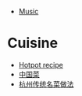 * [[Music]]
 
= Cuisine =
* [[Hotpot recipe]]
* [[中国菜]]
* [http://news.dahangzhou.com/193551.html 杭州传统名菜做法]

